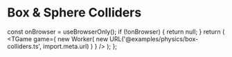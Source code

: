 # Box & Sphere Colliders


  const onBrowser = useBrowserOnly();
  if (!onBrowser) {
    return null;
  }
  return (
    <TGame
      game={
        new Worker(
          new URL('@examples/physics/box-colliders.ts', import.meta.url)
        )
      }
    />
  );
};

<Game />
